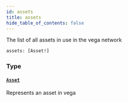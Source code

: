 ```yaml
---
id: assets
title: assets
hide_table_of_contents: false
---
```



The list of all assets in use in the vega network

```graphql
assets: [Asset!]
```


### Type

#### [`Asset`](/mainnet/api/graphql/objects/asset)

Represents an asset in vega




